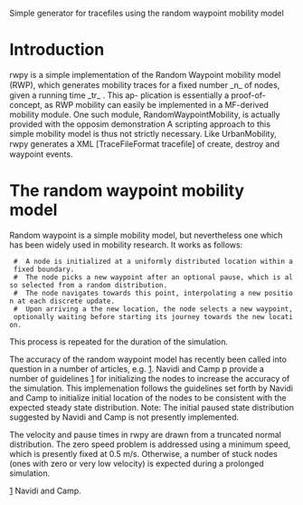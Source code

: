Simple generator for tracefiles using the random waypoint mobility model

= Introduction =

rwpy is a simple implementation of the Random Waypoint
mobility model (RWP), which generates mobility traces for
a ﬁxed number _n_ of nodes, given a running time _tr_ . This ap-
plication is essentially a proof-of-concept, as RWP mobility
can easily be implemented in a MF-derived mobility module.
One such module, RandomWaypointMobility, is actually provided with the opposim demonstration
A scripting approach to this simple mobility model is thus
not strictly necessary. Like UrbanMobility, rwpy generates
a XML [TraceFileFormat traceﬁle] of create, destroy and waypoint events.

= The random waypoint mobility model =

Random waypoint is a simple mobility model, but nevertheless one which has been widely used in mobility research. It works as follows:
  #  A node is initialized at a uniformly distributed location within a fixed boundary.
  #  The node picks a new waypoint after an optional pause, which is also selected from a random distribution.
  #  The node navigates towards this point, interpolating a new position at each discrete update.
  #  Upon arriving a the new location, the node selects a new waypoint, optionally waiting before starting its journey towards the new location.
This process is repeated for the duration of the simulation.

The accuracy of the random waypoint model has recently been called into 
question in a number of articles, e.g. [[1]].
Navidi and Camp p provide a number of guidelines [[1]] for initializing the nodes to
increase the accuracy of the simulation. This implemenation follows the 
guidelines set forth by Navidi and Camp to initialize initial location of
the nodes to be consistent with the expected steady state distribution.
Note: The initial paused state distribution suggested by Navidi and Camp
is not presently implemented.

The velocity and pause times in rwpy are drawn from a truncated normal distribution.
The zero speed problem is addressed using a minimum speed, which is presently
fixed at 0.5 m/s. Otherwise, a number of stuck nodes (ones with zero or very
low velocity) is expected during a prolonged simulation.


[[1]] Navidi and Camp.